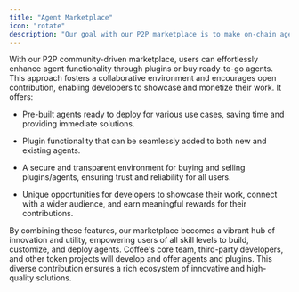 ```yaml
---
title: "Agent Marketplace"
icon: "rotate"
description: "Our goal with our P2P marketplace is to make on-chain agents accessible to everyone by providing powerful infrastructure, a flexible plugin system, and community-driven contributions—making it easy to buy and use agents instantly."
---
```


With our P2P community-driven marketplace, users can effortlessly enhance agent functionality through plugins or buy ready-to-go agents. This approach fosters a collaborative environment and encourages open contribution, enabling developers to showcase and monetize their work. It offers:

* Pre-built agents ready to deploy for various use cases, saving time and providing immediate solutions.

* Plugin functionality that can be seamlessly added to both new and existing agents.

* A secure and transparent environment for buying and selling plugins/agents, ensuring trust and reliability for all users.

* Unique opportunities for developers to showcase their work, connect with a wider audience, and earn meaningful rewards for their contributions.

By combining these features, our marketplace becomes a vibrant hub of innovation and utility, empowering users of all skill levels to build, customize, and deploy agents. Coffee's core team, third-party developers, and other token projects will develop and offer agents and plugins. This diverse contribution ensures a rich ecosystem of innovative and high-quality solutions.